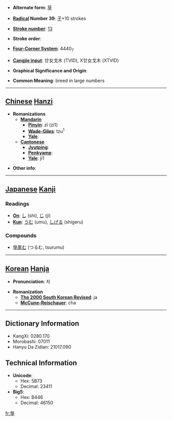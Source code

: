 * '''Alternate form''': [[孶]]

* '''[[Wiktionary:Chinese radical index| Radical]] Number 39''': [[Wiktionary:Chinese radical index 子|子]]+10 strokes

* '''[[Wiktionary:Chinese total strokes index|Stroke number]]''': [[Wiktionary:Chinese total strokes index 13|13]]

* '''Stroke order''': 

* '''[[Wiktionary:Chinese four corner index|Four-Corner System]]''': 4440<sub>7</sub>

* '''[[Wiktionary:Chinese Cangjie index|Cangjie input]]''': 廿女戈木 (TVID), X廿女戈木 (XTVID)

* '''Graphical Significance and Origin''': 

* '''Common Meaning''': breed in large numbers

----

== [[Chinese]] [[Hanzi]] ==

* '''Romanizations'''
** '''[[Mandarin]]'''
*** '''[[Pinyin]]''': zī (zi1)
*** '''[[Wade-Giles]]''': tzu<sup>1</sup>
*** '''[[Yale]]''': 
** '''[[Cantonese]]'''
*** '''[[Jyutping]]''':
*** '''[[Penkyamp]]''': 
*** '''[[Yale]]''': ji1

* '''Other info''': 

----

== [[Japanese]] [[Kanji]] ==

===Readings===
* '''[[On]]''': [[し]] (shi), [[じ]] (ji)
* '''[[Kun]]''': [[うむ]] (umu), [[しげる]] (shigeru)
===Compounds===
*[[孳尾む]] (つるむ, tsurumu)
----

== [[Korean]] [[Hanja]] ==

* '''Pronunciation''': 자

* '''Romanization'''
** '''[[The 2000 South Korean Revised Romanization|The 2000 South Korean Revised]]''': ja
** '''[[McCune-Reischauer]]''': cha

----

== Dictionary Information ==

* KangXi: 0280.170
* Morobashi: 07011
* Hanyu Da Zidian: 21017.090

== Technical Information ==

* '''Unicode''':
** Hex: 5B73
** Decimal: 23411
* '''Big5''':
** Hex: B446
** Decimal: 46150

[[fr:孳]]